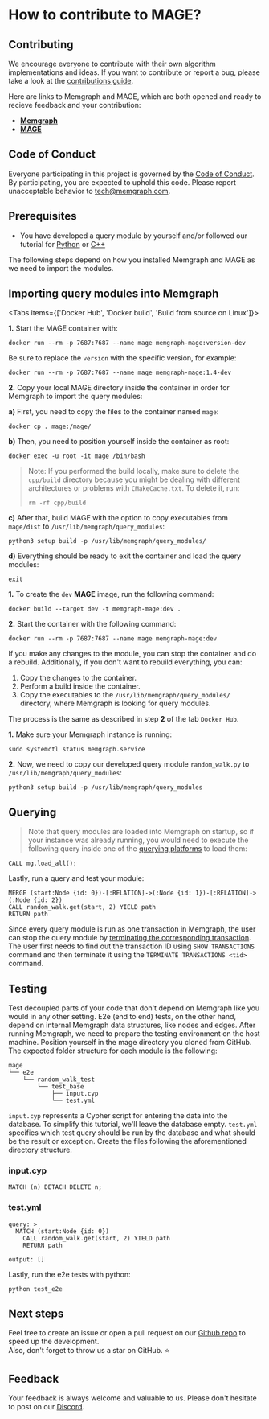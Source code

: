 
# How to contribute to MAGE?

## Contributing

We encourage everyone to contribute with their own algorithm implementations and
ideas. If you want to contribute or report a bug, please take a look at the
[contributions
guide](https://github.com/memgraph/mage/blob/main/CONTRIBUTING.md).

Here are links to Memgraph and MAGE, which are both opened and ready to recieve feedback
and your contribution:

- [**Memgraph**](https://github.com/memgraph/memgraph)
- [**MAGE**](https://github.com/memgraph/mage)

## Code of Conduct

Everyone participating in this project is governed by the [Code of
Conduct](https://github.com/memgraph/mage/blob/main/CODE_OF_CONDUCT.md). By
participating, you are expected to uphold this code. Please report unacceptable
behavior to tech@memgraph.com.

## Prerequisites

- You have developed a query module by yourself and/or followed our tutorial for
  [Python](/custom-query-modules/cpp) or
  [C++](/custom-query-modules/cpp)

<Callout type="error">

The following steps depend on how you installed Memgraph and MAGE as we need
to import the modules.

</Callout>

## Importing query modules into Memgraph

<Tabs items={['Docker Hub', 'Docker build', 'Build from source on Linux']}>

  <Tab>

**1.** Start the MAGE container with:

```shell
docker run --rm -p 7687:7687 --name mage memgraph-mage:version-dev
```

Be sure to replace the `version` with the specific version, for example:

```shell
docker run --rm -p 7687:7687 --name mage memgraph-mage:1.4-dev
```

**2.** Copy your local MAGE directory inside the container in order for Memgraph
to import the query modules:

**a)** First, you need to copy the files to the container named `mage`:

```shell
docker cp . mage:/mage/
```

**b)** Then, you need to position yourself inside the container as root:

```shell
docker exec -u root -it mage /bin/bash
```

> Note: If you performed the build locally, make sure to delete the `cpp/build`
> directory because you might be dealing with different architectures or
> problems with `CMakeCache.txt`. To delete it, run:
>
> `rm -rf cpp/build`

**c)** After that, build MAGE with the option to copy executables from
`mage/dist` to `/usr/lib/memgraph/query_modules`:

```shell
python3 setup build -p /usr/lib/memgraph/query_modules/
```

**d)** Everything should be ready to exit the container and load the query
modules:

```
exit
```

  </Tab>
  <Tab>

**1.** To create the `dev` **MAGE** image, run the following command:

```shell
docker build --target dev -t memgraph-mage:dev .
```

**2.** Start the container with the following command:

```shell
docker run --rm -p 7687:7687 --name mage memgraph-mage:dev
```

<Callout type="info">

If you make any changes to the module, you can stop the container and do a
rebuild. Additionally, if you don't want to rebuild everything, you can:
1. Copy the changes to the container.
2. Perform a build inside the container.
3. Copy the executables to the `/usr/lib/memgraph/query_modules/` directory,
   where Memgraph is looking for query modules.

The process is the same as described in step **2** of the tab `Docker Hub`.

</Callout>

  </Tab>
  <Tab>

**1.** Make sure your Memgraph instance is running:

```
sudo systemctl status memgraph.service
```

**2.** Now, we need to copy our developed query module `random_walk.py` to
`/usr/lib/memgraph/query_modules`:

```shell
python3 setup build -p /usr/lib/memgraph/query_modules
```

  </Tab>
</Tabs>


## Querying

> Note that query modules are loaded into Memgraph on startup, so if your
> instance was already running, you would need to execute the following query
> inside one of the [querying
> platforms](/) to load
> them:

```cypher
CALL mg.load_all();
```

Lastly, run a query and test your module:

```cypher
MERGE (start:Node {id: 0})-[:RELATION]->(:Node {id: 1})-[:RELATION]->(:Node {id: 2})
CALL random_walk.get(start, 2) YIELD path
RETURN path
```

Since every query module is run as one transaction in Memgraph, the user can stop
the query module by [terminating the corresponding transaction](/fundamentals/transactions). The user first needs
to find out the transaction ID using `SHOW TRANSACTIONS` command and then terminate it
using the `TERMINATE TRANSACTIONS <tid>` command.

## Testing

Test decoupled parts of your code that don't depend on Memgraph like you would
in any other setting. E2e (end to end) tests, on the other hand, depend on
internal Memgraph data structures, like nodes and edges. After running Memgraph,
we need to prepare the testing environment on the host machine. Position
yourself in the mage directory you cloned from GitHub. The expected folder
structure for each module is the following:

```plaintext
mage
└── e2e
    └── random_walk_test
        └── test_base
            ├── input.cyp
            └── test.yml
```

`input.cyp` represents a Cypher script for entering the data into the database.
To simplify this tutorial, we'll leave the database empty. `test.yml` specifies
which test query should be run by the database and what should be the result or
exception. Create the files following the aforementioned directory structure.

### input.cyp

```cypher
MATCH (n) DETACH DELETE n;
```

### test.yml

```shell
query: >
  MATCH (start:Node {id: 0})
    CALL random_walk.get(start, 2) YIELD path
    RETURN path

output: []
```

Lastly, run the e2e tests with python:

```shell
python test_e2e
```

## Next steps

Feel free to create an issue or open a pull request on our [Github
repo](https://github.com/memgraph/mage) to speed up the development.<br/>
Also, don't forget to throw us a star on GitHub. :star:


## Feedback
Your feedback is always welcome and valuable to us. Please don't hesitate to
post on our [Discord](https://www.discord.gg/memgraph).

